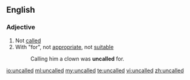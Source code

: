 ==English==
===Adjective===
{{en-adj}}
# Not [[called]]
# With "for", not [[appropriate]], not [[suitable]]
#: Calling him a clown was '''uncalled''' for.

[[io:uncalled]]
[[ml:uncalled]]
[[my:uncalled]]
[[te:uncalled]]
[[vi:uncalled]]
[[zh:uncalled]]